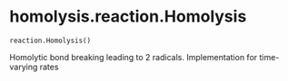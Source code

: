 # homolysis.reaction.Homolysis { #homolysis.reaction.Homolysis }

`reaction.Homolysis()`

Homolytic bond breaking leading to 2 radicals.
Implementation for time-varying rates